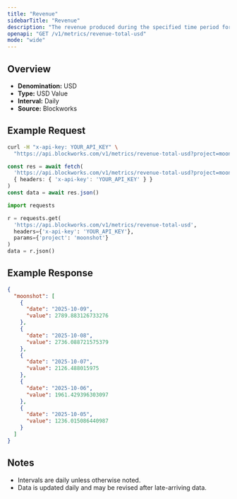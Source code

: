 ```yaml
---
title: "Revenue"
sidebarTitle: "Revenue"
description: "The revenue produced during the specified time period for given project."
openapi: "GET /v1/metrics/revenue-total-usd"
mode: "wide"
---
```


## Overview

- **Denomination:** USD
- **Type:** USD Value
- **Interval:** Daily
- **Source:** Blockworks

## Example Request

<CodeGroup>

```bash cURL
curl -H "x-api-key: YOUR_API_KEY" \
  "https://api.blockworks.com/v1/metrics/revenue-total-usd?project=moonshot"
```

```typescript TypeScript
const res = await fetch(
  'https://api.blockworks.com/v1/metrics/revenue-total-usd?project=moonshot',
  { headers: { 'x-api-key': 'YOUR_API_KEY' } }
)
const data = await res.json()
```

```python Python
import requests

r = requests.get(
  'https://api.blockworks.com/v1/metrics/revenue-total-usd',
  headers={'x-api-key': 'YOUR_API_KEY'},
  params={'project': 'moonshot'}
)
data = r.json()
```

</CodeGroup>

## Example Response

```json
{
  "moonshot": [
    {
      "date": "2025-10-09",
      "value": 2789.883126733276
    },
    {
      "date": "2025-10-08",
      "value": 2736.088721575379
    },
    {
      "date": "2025-10-07",
      "value": 2126.488015975
    },
    {
      "date": "2025-10-06",
      "value": 1961.429396303097
    },
    {
      "date": "2025-10-05",
      "value": 1236.015086440987
    }
  ]
}
```

## Notes
- Intervals are daily unless otherwise noted.
- Data is updated daily and may be revised after late-arriving data.